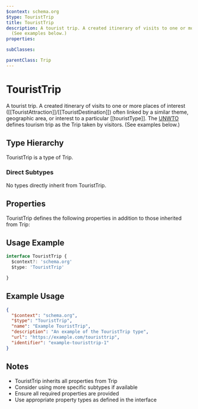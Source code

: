 ```yaml
---
$context: schema.org
$type: TouristTrip
title: TouristTrip
description: A tourist trip. A created itinerary of visits to one or more places of interest ([[TouristAttraction]]/[[TouristDestination]]) often linked by a similar theme, geographic area, or interest to a particular [[touristType]]. The [UNWTO](http://www2.unwto.org/) defines tourism trip as the Trip taken by visitors.
  (See examples below.)
properties:

subClasses:

parentClass: Trip
---
```


# TouristTrip

A tourist trip. A created itinerary of visits to one or more places of interest ([[TouristAttraction]]/[[TouristDestination]]) often linked by a similar theme, geographic area, or interest to a particular [[touristType]]. The [UNWTO](http://www2.unwto.org/) defines tourism trip as the Trip taken by visitors.
  (See examples below.)

## Type Hierarchy

TouristTrip is a type of Trip.

### Direct Subtypes

No types directly inherit from TouristTrip.

## Properties

TouristTrip defines the following properties in addition to those inherited from Trip:



## Usage Example

```typescript
interface TouristTrip {
  $context?: 'schema.org'
  $type: 'TouristTrip'

}
```

## Example Usage

```json
{
  "$context": "schema.org",
  "$type": "TouristTrip",
  "name": "Example TouristTrip",
  "description": "An example of the TouristTrip type",
  "url": "https://example.com/touristtrip",
  "identifier": "example-touristtrip-1"
}
```

## Notes

- TouristTrip inherits all properties from Trip
- Consider using more specific subtypes if available
- Ensure all required properties are provided
- Use appropriate property types as defined in the interface
